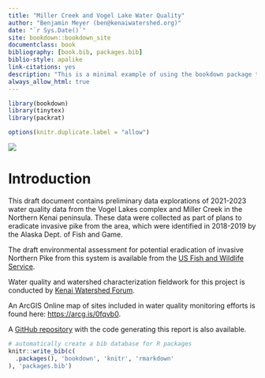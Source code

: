 ```yaml
---
title: "Miller Creek and Vogel Lake Water Quality"
author: "Benjamin Meyer (ben@kenaiwatershed.org)"
date: "`r Sys.Date()`"
site: bookdown::bookdown_site
documentclass: book
bibliography: [book.bib, packages.bib]
biblio-style: apalike
link-citations: yes
description: "This is a minimal example of using the bookdown package to write a book. The output format for this example is bookdown::gitbook."
always_allow_html: true
---
```


```r
library(bookdown)
library(tinytex)
library(packrat)

options(knitr.duplicate.label = "allow")
```

![](images/KWF_logo.png)

# Introduction

This draft document contains preliminary data explorations of 2021-2023 water quality data from the Vogel Lakes complex and Miller Creek in the Northern Kenai peninsula. These data were collected as part of plans to eradicate invasive pike from the area, which were identified in 2018-2019 by the Alaska Dept. of Fish and Game.

The draft environmental assessment for potential eradication of invasive Northern Pike from this system is available from the [US Fish and Wildlife Service](https://www.fws.gov/uploadedFiles/Region_7/NWRS/Zone_2/Kenai/PDF/Draft%20EA%20Northern%20Pike%20KNWR.pdf).

Water quality and watershed characterization fieldwork for this project is conducted by [Kenai Watershed Forum](https://www.kenaiwatershed.org/).

An ArcGIS Online map of sites included in water quality monitoring efforts is found here: <https://arcg.is/0fqvb0>.

A [GitHub repository](https://github.com/Kenai-Watershed-Forum/Miller_Creek_Vogel_Lake_WQX "KWF GitHub") with the code generating this report is also available.

```r
# automatically create a bib database for R packages
knitr::write_bib(c(
  .packages(), 'bookdown', 'knitr', 'rmarkdown'
), 'packages.bib')
```

